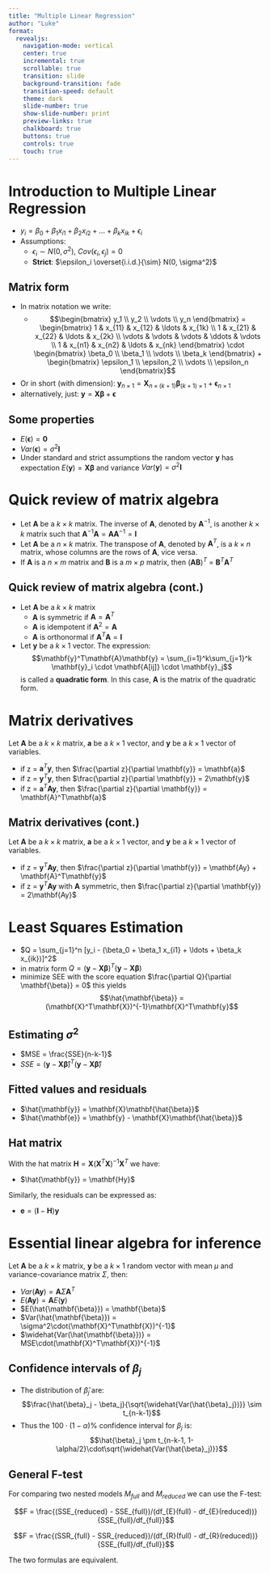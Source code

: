 ```yaml
---
title: "Multiple Linear Regression"
author: "Luke"
format: 
  revealjs:
    navigation-mode: vertical
    center: true
    incremental: true
    scrollable: true
    transition: slide
    background-transition: fade
    transition-speed: default
    theme: dark
    slide-number: true
    show-slide-number: print
    preview-links: true
    chalkboard: true
    buttons: true
    controls: true
    touch: true       
---
```


# Introduction to Multiple Linear Regression
- $y_i = \beta_0 + \beta_1 x_{i1} + \beta_2 x_{i2} + \ldots + \beta_k x_{ik} + \epsilon_i$
- Assumptions:
  - $\epsilon_i \sim N(0, \sigma^2)$, $Cov(\epsilon_i, \epsilon_j) = 0$
  - **Strict**: $\epsilon_i \overset{i.i.d.}{\sim} N(0, \sigma^2)$

## Matrix form {.smaller}
- In matrix notation we write:
  - $$\begin{bmatrix} y_1 \\ y_2 \\ \vdots \\ y_n \end{bmatrix} = \begin{bmatrix} 1 & x_{11} & x_{12} & \ldots & x_{1k} \\ 1 & x_{21} & x_{22} & \ldots & x_{2k} \\ \vdots & \vdots & \vdots & \ddots & \vdots \\ 1 & x_{n1} & x_{n2} & \ldots & x_{nk} \end{bmatrix} \cdot \begin{bmatrix} \beta_0 \\ \beta_1 \\ \vdots \\ \beta_k \end{bmatrix} + \begin{bmatrix} \epsilon_1 \\ \epsilon_2 \\ \vdots \\ \epsilon_n \end{bmatrix}$$
- Or in short (with dimension): $\mathbf{y}_{n \times 1} = \mathbf{X}_{n \times (k+1)}\mathbf{\beta}_{(k+1) \times 1} + \mathbf{\epsilon}_{n \times 1}$
- alternatively, just: $\mathbf{y} = \mathbf{X}\mathbf{\beta} + \mathbf{\epsilon}$

## Some properties
- $E(\mathbf{\epsilon}) = \mathbf{0}$
- $Var(\mathbf{\epsilon}) = \sigma^2\mathbf{I}$
- Under standard and strict assumptions the random vector $\mathbf{y}$ has expectation $E(\mathbf{y}) = \mathbf{X}\mathbf{\beta}$ and variance $Var(\mathbf{y}) = \sigma^2\mathbf{I}$


# Quick review of matrix algebra
- Let $\mathbf{A}$ be a $k \times k$ matrix. The inverse of $\mathbf{A}$, denoted by $\mathbf{A}^{-1}$, is another $k \times k$ matrix such that $\mathbf{A}^{-1}\mathbf{A} = \mathbf{A}\mathbf{A}^{-1} = \mathbf{I}$
- Let $\mathbf{A}$ be a $n \times k$ matrix. The transpose of $\mathbf{A}$, denoted by $\mathbf{A}^T$, is a $k \times n$ matrix, whose columns are the rows of $\mathbf{A}$, vice versa.
- If $\mathbf{A}$ is a $n \times m$ matrix and $\mathbf{B}$ is a $m \times p$ matrix, then $(\mathbf{A}\mathbf{B})^T$ = $\mathbf{B}^T\mathbf{A}^T$

## Quick review of matrix algebra (cont.) {.smaller}
- Let $\mathbf{A}$ be a $k \times k$ matrix
  - $\mathbf{A}$ is symmetric if $\mathbf{A} = \mathbf{A}^T$  
  - $\mathbf{A}$ is idempotent if $\mathbf{A}^2 = \mathbf{A}$
  - $\mathbf{A}$ is orthonormal if $\mathbf{A}^T\mathbf{A} = \mathbf{I}$
- Let $\mathbf{y}$ be a $k \times 1$ vector. The expression: $$\mathbf{y}^T\mathbf{A}\mathbf{y} = \sum_{i=1}^k\sum_{j=1}^k \mathbf{y}_i \cdot \mathbf{A[ij]} \cdot \mathbf{y}_j$$ is called a **quadratic form**. In this case, $\mathbf{A}$ is the matrix of the quadratic form. 

# Matrix derivatives
Let $\mathbf{A}$ be a $k \times k$ matrix, $\mathbf{a}$ be a $k \times 1$ vector, and $\mathbf{y}$ be a $k \times 1$ vector of variables. 

- if z = $\mathbf{a}^T\mathbf{y}$, then $\frac{\partial z}{\partial \mathbf{y}} = \mathbf{a}$
- if z = $\mathbf{y}^T\mathbf{y}$, then $\frac{\partial z}{\partial \mathbf{y}} = 2\mathbf{y}$
- if z = $\mathbf{a}^T\mathbf{A}\mathbf{y}$, then $\frac{\partial z}{\partial \mathbf{y}} = \mathbf{A}^T\mathbf{a}$  

## Matrix derivatives (cont.)
Let $\mathbf{A}$ be a $k \times k$ matrix, $\mathbf{a}$ be a $k \times 1$ vector, and $\mathbf{y}$ be a $k \times 1$ vector of variables. 

- if z = $\mathbf{y}^T\mathbf{A}\mathbf{y}$, then $\frac{\partial z}{\partial \mathbf{y}} = \mathbf{Ay} + \mathbf{A}^T\mathbf{y}$
- if z = $\mathbf{y}^T\mathbf{A}\mathbf{y}$ with $\mathbf{A}$ symmetric, then $\frac{\partial z}{\partial \mathbf{y}} = 2\mathbf{Ay}$

# Least Squares Estimation
- $Q = \sum_{j=1}^n [y_i - (\beta_0 + \beta_1 x_{i1} + \ldots + \beta_k x_{ik})]^2$
- in matrix form $Q = (\mathbf{y} - \mathbf{X}\mathbf{\beta})^T(\mathbf{y} - \mathbf{X}\mathbf{\beta})$
- minimize SEE with the score equation $\frac{\partial Q}{\partial \mathbf{\beta}} = 0$ this yields $$\hat{\mathbf{\beta}} = (\mathbf{X}^T\mathbf{X})^{-1}\mathbf{X}^T\mathbf{y}$$

## Estimating $\sigma^2$
- $MSE = \frac{SSE}{n-k-1}$
- $SSE = (\mathbf{y} - \mathbf{X}\mathbf{\hat{\beta}})^T(\mathbf{y} - \mathbf{X}\mathbf{\hat{\beta}})$

## Fitted values and residuals
- $\hat{\mathbf{y}} = \mathbf{X}\mathbf{\hat{\beta}}$
- $\hat{\mathbf{e}} = \mathbf{y} - \mathbf{X}\mathbf{\hat{\beta}}$

## Hat matrix

With the hat matrix $\mathbf{H} = \mathbf{X}(\mathbf{X}^T\mathbf{X})^{-1}\mathbf{X}^T$ we have:

- $\hat{\mathbf{y}} = \mathbf{Hy}$

Similarly, the residuals can be expressed as:

- $\mathbf{e} = (\mathbf{I} - \mathbf{H})\mathbf{y}$


# Essential linear algebra for inference 
Let $\mathbf{A}$ be a $k \times k$ matrix, $\mathbf{y}$ be a $k \times 1$ random vector with mean $\mu$ and variance-covariance matrix $\Sigma$, then:

- $Var(\mathbf{A}\mathbf{y}) = \mathbf{A}\Sigma\mathbf{A}^T$
- $E(\mathbf{A}\mathbf{y}) = \mathbf{A}E(\mathbf{y})$
- $E(\hat{\mathbf{\beta}}) = \mathbf{\beta}$
- $Var(\hat{\mathbf{\beta}}) = \sigma^2\cdot(\mathbf{X}^T\mathbf{X})^{-1}$
- $\widehat{Var(\hat{\mathbf{\beta}})} = MSE\cdot(\mathbf{X}^T\mathbf{X})^{-1}$

## Confidence intervals of $\beta_j$
- The distribution of $\hat{\beta}_j$ are: $$\frac{\hat{\beta}_j - \beta_j}{\sqrt{\widehat{Var(\hat{\beta}_j})}} \sim t_{n-k-1}$$
- Thus the $100\cdot(1-\alpha)\%$ confidence interval for $\beta_j$ is: $$\hat{\beta}_j \pm t_{n-k-1, 1-\alpha/2}\cdot\sqrt{\widehat{Var(\hat{\beta}_j)}}$$

## General F-test

For comparing two nested models $M_{full}$ and $M_{reduced}$ we can use the F-test:

$$F = \frac{(SSE_{reduced} - SSE_{full})/(df_{E}(full) - df_{E}(reduced))}{SSE_{full}/df_{full}}$$

$$F = \frac{(SSR_{full} - SSR_{reduced})/(df_{R}(full) - df_{R}(reduced))}{SSE_{full}/df_{full}}$$

The two formulas are equivalent.


